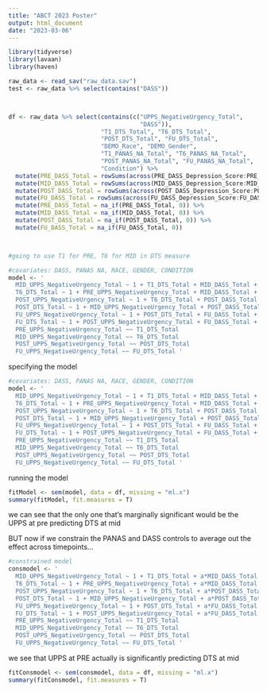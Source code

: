 ```yaml
---
title: "ABCT 2023 Poster"
output: html_document
date: "2023-03-06"
---
```


```r
library(tidyverse)
library(lavaan)
library(haven)

raw_data <- read_sav("raw_data.sav")
test <- raw_data %>% select(contains("DASS"))



df <- raw_data %>% select(contains(c("UPPS_NegativeUrgency_Total",
                                     "DASS")),
                          "T1_DTS_Total", "T6_DTS_Total",
                          "POST_DTS_Total", "FU_DTS_Total",
                          "DEMO_Race", "DEMO_Gender",
                          "T1_PANAS_NA_Total", "T6_PANAS_NA_Total",
                          "POST_PANAS_NA_Total", "FU_PANAS_NA_Total",
                          "Condition") %>%
  mutate(PRE_DASS_Total = rowSums(across(PRE_DASS_Depression_Score:PRE_DASS_Stress_Score), na.rm = TRUE)) %>%
  mutate(MID_DASS_Total = rowSums(across(MID_DASS_Depression_Score:MID_DASS_Stress_Score), na.rm = TRUE)) %>%
  mutate(POST_DASS_Total = rowSums(across(POST_DASS_Depression_Score:POST_DASS_Stress_Score), na.rm = TRUE)) %>%
  mutate(FU_DASS_Total = rowSums(across(FU_DASS_Depression_Score:FU_DASS_Stress_Score), na.rm = TRUE)) %>%
  mutate(PRE_DASS_Total = na_if(PRE_DASS_Total, 0)) %>%
  mutate(MID_DASS_Total = na_if(MID_DASS_Total, 0)) %>%
  mutate(POST_DASS_Total = na_if(POST_DASS_Total, 0)) %>%
  mutate(FU_DASS_Total = na_if(FU_DASS_Total, 0))



#going to use T1 for PRE, T6 for MID in DTS measure

#covariates: DASS, PANAS NA, RACE, GENDER, CONDITION
model <- '
  MID_UPPS_NegativeUrgency_Total ~ 1 + T1_DTS_Total + MID_DASS_Total + T6_PANAS_NA_Total + DEMO_Race + DEMO_Gender + Condition
  T6_DTS_Total ~ 1 + PRE_UPPS_NegativeUrgency_Total + MID_DASS_Total + T6_PANAS_NA_Total + DEMO_Race + DEMO_Gender + Condition
  POST_UPPS_NegativeUrgency_Total ~ 1 + T6_DTS_Total + POST_DASS_Total + POST_PANAS_NA_Total + DEMO_Race + DEMO_Gender + Condition
  POST_DTS_Total ~ 1 + MID_UPPS_NegativeUrgency_Total + POST_DASS_Total + POST_PANAS_NA_Total + DEMO_Race + DEMO_Gender + Condition
  FU_UPPS_NegativeUrgency_Total ~ 1 + POST_DTS_Total + FU_DASS_Total + FU_PANAS_NA_Total + DEMO_Race + DEMO_Gender + Condition
  FU_DTS_Total ~ 1 + POST_UPPS_NegativeUrgency_Total + FU_DASS_Total + FU_PANAS_NA_Total + DEMO_Race + DEMO_Gender + Condition
  PRE_UPPS_NegativeUrgency_Total ~~ T1_DTS_Total
  MID_UPPS_NegativeUrgency_Total ~~ T6_DTS_Total
  POST_UPPS_NegativeUrgency_Total ~~ POST_DTS_Total
  FU_UPPS_NegativeUrgency_Total ~~ FU_DTS_Total '

```


specifying the model

```r
#covariates: DASS, PANAS NA, RACE, GENDER, CONDITION
model <- '
  MID_UPPS_NegativeUrgency_Total ~ 1 + T1_DTS_Total + MID_DASS_Total + T6_PANAS_NA_Total + DEMO_Race + DEMO_Gender + Condition
  T6_DTS_Total ~ 1 + PRE_UPPS_NegativeUrgency_Total + MID_DASS_Total + T6_PANAS_NA_Total + DEMO_Race + DEMO_Gender + Condition
  POST_UPPS_NegativeUrgency_Total ~ 1 + T6_DTS_Total + POST_DASS_Total + POST_PANAS_NA_Total + DEMO_Race + DEMO_Gender + Condition
  POST_DTS_Total ~ 1 + MID_UPPS_NegativeUrgency_Total + POST_DASS_Total + POST_PANAS_NA_Total + DEMO_Race + DEMO_Gender + Condition
  FU_UPPS_NegativeUrgency_Total ~ 1 + POST_DTS_Total + FU_DASS_Total + FU_PANAS_NA_Total + DEMO_Race + DEMO_Gender + Condition
  FU_DTS_Total ~ 1 + POST_UPPS_NegativeUrgency_Total + FU_DASS_Total + FU_PANAS_NA_Total + DEMO_Race + DEMO_Gender + Condition
  PRE_UPPS_NegativeUrgency_Total ~~ T1_DTS_Total
  MID_UPPS_NegativeUrgency_Total ~~ T6_DTS_Total
  POST_UPPS_NegativeUrgency_Total ~~ POST_DTS_Total
  FU_UPPS_NegativeUrgency_Total ~~ FU_DTS_Total '
```



running the model
```r
fitModel <- sem(model, data = df, missing = "ml.x")
summary(fitModel, fit.measures = T)
```
we can see that the only one that's marginally significant would be the UPPS at pre predicting DTS at mid


BUT now if we constrain the PANAS and DASS controls to average out the effect across timepoints...
```r
#constrained model
consmodel <- '
  MID_UPPS_NegativeUrgency_Total ~ 1 + T1_DTS_Total + a*MID_DASS_Total + b*T6_PANAS_NA_Total + DEMO_Race + DEMO_Gender + Condition
  T6_DTS_Total ~ 1 + PRE_UPPS_NegativeUrgency_Total + a*MID_DASS_Total + b*T6_PANAS_NA_Total + DEMO_Race + DEMO_Gender + Condition
  POST_UPPS_NegativeUrgency_Total ~ 1 + T6_DTS_Total + a*POST_DASS_Total + b*POST_PANAS_NA_Total + DEMO_Race + DEMO_Gender + Condition
  POST_DTS_Total ~ 1 + MID_UPPS_NegativeUrgency_Total + a*POST_DASS_Total + b*POST_PANAS_NA_Total + DEMO_Race + DEMO_Gender + Condition
  FU_UPPS_NegativeUrgency_Total ~ 1 + POST_DTS_Total + a*FU_DASS_Total + b*FU_PANAS_NA_Total + DEMO_Race + DEMO_Gender + Condition
  FU_DTS_Total ~ 1 + POST_UPPS_NegativeUrgency_Total + a*FU_DASS_Total + b*FU_PANAS_NA_Total + DEMO_Race + DEMO_Gender + Condition
  PRE_UPPS_NegativeUrgency_Total ~~ T1_DTS_Total
  MID_UPPS_NegativeUrgency_Total ~~ T6_DTS_Total
  POST_UPPS_NegativeUrgency_Total ~~ POST_DTS_Total
  FU_UPPS_NegativeUrgency_Total ~~ FU_DTS_Total '
```

we see that UPPS at PRE actually is significantly predicting DTS at mid
```r
fitConsmodel <- sem(consmodel, data = df, missing = "ml.x")
summary(fitConsmodel, fit.measures = T)
```

